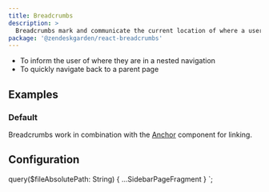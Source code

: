 ```yaml
---
title: Breadcrumbs
description: >
  Breadcrumbs mark and communicate the current location of where a user is within the product.
package: '@zendeskgarden/react-breadcrumbs'
---
```


<Usage>
  <Use>
    <ul>
      <li>To inform the user of where they are in a nested navigation</li>
      <li>To quickly navigate back to a parent page</li>
    </ul>
  </Use>
</Usage>

## Examples

### Default

Breadcrumbs work in combination with the [Anchor](/components/anchor) component for linking.


<CodeExample code={BreadcrumbsDefaultCode}>
  <BreadcrumbsDefault />
</CodeExample>

## Configuration

<Configuration reactPackage={props.data.mdx.package} propSheets={props.data.mdx.propsSheets} />


  query($fileAbsolutePath: String) {
    ...SidebarPageFragment
  }
`;
